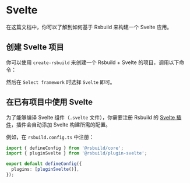 # Svelte

在这篇文档中，你可以了解到如何基于 Rsbuild 来构建一个 Svelte 应用。

## 创建 Svelte 项目

你可以使用 `create-rsbuild` 来创建一个 Rsbuild + Svelte 的项目，调用以下命令：


<PackageManagerTabs command="create rsbuild@latest" />

然后在 `Select framework` 时选择 `Svelte` 即可。

## 在已有项目中使用 Svelte

为了能够编译 Svelte 组件（`.svelte` 文件），你需要注册 Rsbuild 的 [Svelte 插件](/plugins/list/plugin-svelte)，插件会自动添加 Svelte 构建所需的配置。

例如，在 `rsbuild.config.ts` 中注册：

```ts title="rsbuild.config.ts"
import { defineConfig } from '@rsbuild/core';
import { pluginSvelte } from '@rsbuild/plugin-svelte';

export default defineConfig({
  plugins: [pluginSvelte()],
});
```


<DeployApp />
